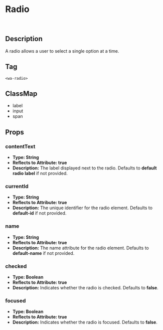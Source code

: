 

<Meta title="Atoms/Radio" of={RadioStories} />

# Radio
&nbsp;
<Story />
&nbsp;

## Description

A radio allows a user to select a single option at a time.

## Tag

`<wa-radio>`

## ClassMap
- label
- input
- span

## Props 

### contentText

- **Type: String**
- **Reflects to Attribute: true**
- **Description:** The label displayed next to the radio. Defaults to **default radio label** if not provided.

### currentId

- **Type: String**
- **Reflects to Attribute: true**
- **Description:** The unique identifier for the radio element. Defaults to **default-id** if not provided.

### name

- **Type: String**
- **Reflects to Attribute: true**
- **Description:** The name attribute for the radio element. Defaults to **default-name** if not provided.

### checked

- **Type: Boolean**
- **Reflects to Attribute: true**
- **Description:** Indicates whether the radio is checked. Defaults to **false**.

### focused

- **Type: Boolean**
- **Reflects to Attribute: true**
- **Description:** Indicates whether the radio is focused. Defaults to **false**.
